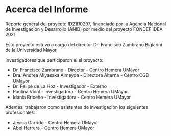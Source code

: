 # Acerca del Informe {.unnumbered}

Reporte general del proyecto ID21I10297, financiado por la Agencia Nacional de Investigación y Desarrollo (ANID) por medio del proyecto FONDEF IDEA 2021.

Esto proyecto estuvo a cargo del director Dr. Francisco Zambrano Bigiarini de la Universidad Mayor.

Investigadores que participaron el el proyecto:

-   Dr. Francisco Zambrano - Director - Centro Hemera UMayor
-   Dra. Andrea Miyasaka Almeyda - Directora Alterna - Centro CGB UMayor
-   Dr. Felipe de La Hoz - Investigador - Externo
-   Paulina Vidal - Investigadora - Centro Hemera UMayor
-   Idania Briceño - Investigadora - Centro Hemera UMayor

Además, trabajaron como asistentes de investigación los siguientes profesionales:

-   Jesica Garrido - Centro Hemera UMayor
-   Abel Herrera - Centro Hemera UMayor
